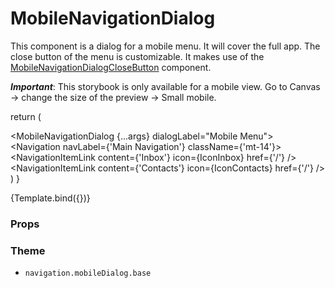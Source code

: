 
<Meta
  title="Components/Navigation/MobileNavigationDialog"
  component={MobileNavigationDialog}
/>

# MobileNavigationDialog

This component is a dialog for a mobile menu. It will cover the full app.
The close button of the menu is customizable. It makes use of the [MobileNavigationDialogCloseButton](/docs/components-navigation-MobileNavigationDialogCloseButton--default-story) component.

_**Important**_: This storybook is only available for a mobile view. Go to Canvas -> change the size of the preview -> Small mobile.

  return (
    <NavigationProvider>
      <div>
        <HeaderMain title="Home" />
        <MobileNavigationDialog {...args} dialogLabel="Mobile Menu">
          <Navigation navLabel={'Main Navigation'} className={'mt-14'}>
            <NavigationItemLink content={'Inbox'} icon={IconInbox} href={'/'} />
            <NavigationItemLink
              content={'Contacts'}
              icon={IconContacts}
              href={'/'}
            />
          </Navigation>
        </MobileNavigationDialog>
      </div>
    </NavigationProvider>
  )
}

<Canvas>
  <Story name="Default">{Template.bind({})}</Story>
</Canvas>

### Props

<ArgsTable story="Default" />

### Theme

- `navigation.mobileDialog.base`
